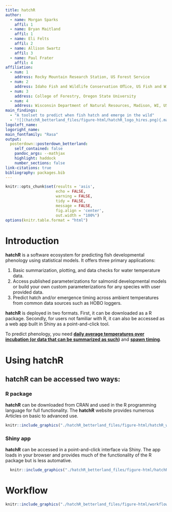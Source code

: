 ```yaml
---
title: hatchR
author:
  - name: Morgan Sparks
    affil: 1
  - name: Bryan Maitland
    affil: 1
  - name: Eli Felts
    affil: 2
  - name: Allison Swartz
    affil: 3
  - name: Paul Frater
    affil: 4
affiliation:
  - num: 1
    address: Rocky Mountain Research Station, US Forest Service
  - num: 2
    address: Idaho Fish and Wildlife Conservation Oﬀice, US Fish and Wildlife Service
  - num: 3
    address: College of Forestry, Oregon State University
  - num: 4
    address: Wisconsin Department of Natural Resources, Madison, WI, USA
main_findings:
  - "A toolset to predict when fish hatch and emerge in the wild"
  - '![](hatchR_betterland_files/figure-html/hatchR_logo_hires.png){.main_pic}'
logoleft_name: 
logoright_name:
main_fontfamily: "Rasa"
output: 
  posterdown::posterdown_betterland:
    self_contained: false
    pandoc_args: --mathjax
    highlight: haddock
    number_sections: false
link-citations: true
bibliography: packages.bib
---
```


```r
knitr::opts_chunk$set(results = 'asis',
                      echo = FALSE,
                      warning = FALSE,
                      tidy = FALSE,
                      message = FALSE,
                      fig.align = 'center',
                      out.width = "100%")
options(knitr.table.format = "html") 

```

# Introduction

**hatchR** is a software ecosystem for predicting fish developmental phenology using statistical models. It offers three primary applications:

1.  Basic summarization, plotting, and data checks for water temperature data.
2.  Access published parameterizations for salmonid developmental models or build your own custom parameterizations for any species with user provided data.
3.  Predict hatch and/or emergence timing across ambient temperatures from common data sources such as HOBO loggers.

**hatchR** is deployed in two formats. First, it can be downloaded as a R package. Secondly, for users not familiar with R, it can also be accessed as a web app built in Shiny as a point-and-click tool.

To predict phenology, you need [**daily average temperatures over incubation (or data that can be summarized as such**]{.underline}**)** and [**spawn timing**]{.underline}.

# Using hatchR

## **hatchR** can be accessed two ways:

### R package

**hatchR** can be downloaded from CRAN and used in the R programming language for full functionality. The **hatchR** website provides numerous Articles on basic to advanced use.

```r

knitr::include_graphics("./hatchR_betterland_files/figure-html/hatchR_website.png")
```

### Shiny app

**hatchR** can be accessed in a point-and-click interface via Shiny. The app loads in your browser and provides much of the functionality of the R package but is less automative.

```r

  knitr::include_graphics("./hatchR_betterland_files/figure-html/hatchR_shiny.png")
```

# Workflow

```r

knitr::include_graphics("./hatchR_betterland_files/figure-html/workflow.png")
```
